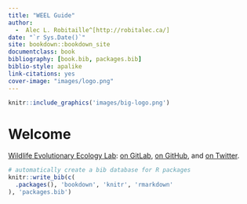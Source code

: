 ```yaml
--- 
title: "WEEL Guide"
author:
  -  Alec L. Robitaille^[http://robitalec.ca/]
date: "`r Sys.Date()`"
site: bookdown::bookdown_site
documentclass: book
bibliography: [book.bib, packages.bib]
biblio-style: apalike
link-citations: yes
cover-image: "images/logo.png"
---
```


```r
knitr::include_graphics('images/big-logo.png')
```


# Welcome


[Wildlife Evolutionary Ecology Lab](https://weel.gitlab.io/): [on GitLab](https://gitlab.com/WEEL_grp), [on GitHub](https://github.com/wildlifeevoeco/), and [on Twitter](https://twitter.com/wildlifeevoeco). 





```r
# automatically create a bib database for R packages
knitr::write_bib(c(
  .packages(), 'bookdown', 'knitr', 'rmarkdown'
), 'packages.bib')
```
